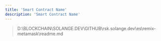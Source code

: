 ---
title: 'Smart Contract Name'
description: 'Smart Contract Name'
---

> D:\BLOCKCHAIN\SOLANGE.DEV\GITHUB\rsk.solange.dev\es\remix-metamask\readme.md

